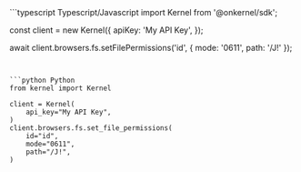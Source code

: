 <CodeGroup>
```typescript Typescript/Javascript
import Kernel from '@onkernel/sdk';

const client = new Kernel({
  apiKey: 'My API Key',
});

await client.browsers.fs.setFilePermissions('id', { mode: '0611', path: '/J!' });
```


```python Python
from kernel import Kernel

client = Kernel(
    api_key="My API Key",
)
client.browsers.fs.set_file_permissions(
    id="id",
    mode="0611",
    path="/J!",
)
```
</CodeGroup>
